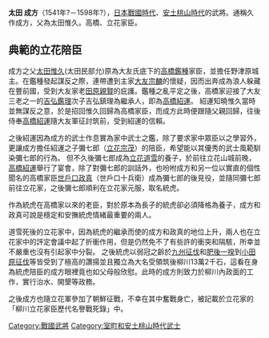 {{Japanese|japanese=太田 成方|kana=おおた しげかた|romaji=Ōta Shigekata|}}

'''太田 成方'''（1541年?－1598年?），[[日本|日本]][[戰國_(日本)|戰國時代]]、[[安土桃山時代|安土桃山時代]]的武將。通稱久作成方，父為太田惟久。高橋、立花家臣。

== 典範的立花陪臣 ==
成方之父[[太田惟久|太田惟久]](太田民部允)原為大友氏底下的[[高橋鑑種|高橋鑑種]]家臣，並擔任野津原城主。在鑑種發起謀反之際，連帶遭到主家[[大友宗麟|大友宗麟]]的懷疑，因而出奔成為浪人躲藏在豐前國，受到大友家老[[田原親賢|田原親賢]]的庇護。鑑種之亂平定之後，高橋家迎接了大友三老之一的[[吉弘鑑理|吉弘鑑理]]次子吉弘鎮理為繼承人，即為[[高橋紹運|高橋紹運]]。
紹運知曉惟久當時並無謀反之意，於是招回惟久回歸為高橋家臣，而成方此時便跟隨父親回歸，往後侍奉[[高橋紹運|高橋紹運]]隨大友軍征討筑前，受到紹運的信賴。

之後紹運因為成方的武士作息實為家中武士之鑑，除了要求家中眾臣以之學習外，更讓成方擔任紹運之子彌七郎（[[立花宗茂|立花宗茂]]）的陪臣，希望能以其優秀的武士風範馴染彌七郎的行為。
但不久後彌七郎成為[[立花道雪|立花道雪]]的養子，於前往立花山城前晚，[[高橋紹運|高橋紹運]]舉行了宴會，除了對彌七郎的訓話外，也吩咐成方和另一位以實直的個性聞名的高橋家臣[[世戶口政真|世戶口政真]]（世戶口十兵衛）成為彌七郎的後見役，並隨同彌七郎前往立花家，之後彌七郎順利在立花家元服，取名統虎。

作為統虎在高橋家以來的老臣，對於原本為長子的統虎卻必須降格為養子，成方和政真可說是穩定和安撫統虎情緒最重要的兩人。

道雪死後的立花家中，因為統虎的繼承而使的成方和政真的地位上升，兩人也在立花家中的評定會議中起了折衝作用，但是仍然免不了有些許的衝突和隔駭，所幸並不嚴重也沒有引起家中分裂。
之後統虎以弱冠之齡於[[九州征伐|九州征伐]]和[[肥後一揆|肥後一揆]]到[[小田原征伐|小田原征伐]]等皆受到了極高的讚揚並且獨立為大名受領筑後柳川13萬2千石，這看在身為統虎陪臣的成方眼裡竟也如父母般欣慰。此時的成方則致力於柳川內政面的工作，實行治水、開墾等政務。

之後成方也隨立花軍參加了朝鮮征戰，不幸在其中奮戰身亡，被記載於立花家的「柳川立花家臣歷代名譽戰死錄」中。

{{DEFAULTSORT:Oota Masakata}}

[[Category:戰國武將|Category:戰國武將]]
[[Category:室町和安土桃山時代武士|Category:室町和安土桃山時代武士]]
